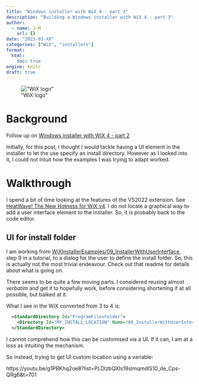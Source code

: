 ```yaml
---
title: "Windows installer with WiX 4 - part 3"
description: "Building a Windows installer with WiX 4 - part 3"
author:
  - name: J-M
    url: {}
date: "2023-03-XX"
categories: ["WiX", "installers"]
format: 
  html:
    toc: true
engine: knitr
draft: true
---
```


!["WiX logo"](https://avatars.githubusercontent.com/u/91997072?s=200&v=4 "WiX logo")

# Background

Follow up on [Windows installer with WiX 4 - part 2](https://jmp75.github.io/work-blog/posts/20230317-windows-installer-wix/)

Initially, for this post, I thought I would tackle having a UI element in the installer to let the use specify an install directory. However as I looked into it, I could not intuit how the examples I was trying to adapt worked.

# Walkthrough

I spend a bit of time looking at the features of the VS2022 extension. See [HeatWave! The New Hotness for WiX v4](https://www.youtube.com/watch?v=PXqCZwNPMKE&list=PLDlzbQXIs18slmqmdlS10_de_Cps-QRg6&index=13). I do not locate a graphical way to add a user interface element to the installer. So, it is probably back to the code editor.

## UI for install folder

I am working from [WiXInstallerExamples/09_InstallerWithUserInterface](https://github.com/kurtanr/WiXInstallerExamples/tree/main/09_InstallerWithUserInterface), step 9 in a tutorial, to a dialog for the user to define the install folder. So, this is actually not the most trivial endeavour. Check out that readme for details about what is going on.

There seems to be quite a few moving parts. I considered reusing almost _verbatim_ and get it to hopefully work, before considering shortening if at all possible, but balked at it. 

What I see in the WiX converted from 3 to 4 is:

```xml
  <StandardDirectory Id="ProgramFilesFolder">
    <Directory Id="MY_INSTALL_LOCATION" Name="09_InstallerWithUserInterface" />
  </StandardDirectory>
```

I cannot comprehend how this can be customised via a UI. If it can, I am at a loss as intuiting the mechanism. 

So instead, trying to get UI custom location using a variable:

https://youtu.be/g1PBKhq2oe8?list=PLDlzbQXIs18slmqmdlS10_de_Cps-QRg6&t=701

